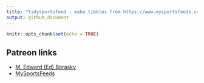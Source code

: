 ```yaml
---
title: "tidysportsfeed - make tibbles from https://www.mysportsfeeds.com/ APIs"
output: github_document
---
```


```r
knitr::opts_chunk$set(echo = TRUE)
```

## Patreon links
* [M. Edward (Ed) Borasky](https://www.patreon.com/znmeb)
* [MySportsFeeds](https://www.patreon.com/mysportsfeeds/posts)
